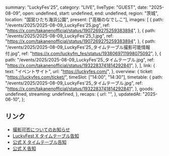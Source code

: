   summary: "LuckyFes'25",
  category: "LIVE",
  liveType: "GUEST",
  date: "2025-08-09",
  open: undefined,
  start: undefined,
  end: undefined,
  region: "茨城",
  location: "国営ひたち海浜公園",
  present: ["高嶺のなでしこ"],
  images: [
    {
      path: "/events/2025/2025-08-09_LuckyFes'25.jpg",
      ref: "https://x.com/takanenofficial/status/1907269275259383894",
    },
    {
      path: "/events/2025/2025-08-09_LuckyFes'25_1.jpg",
      ref: "https://x.com/takanenofficial/status/1907269275259383894",
    },
    {
      path: "/events/2025/2025-08-09_LuckyFes'25_タイムテーブル撮影可能情報付.jpg",
      ref: "https://x.com/luckyfm_fes/status/1938069711998075092",
    },
    {
      path: "/events/2025/2025-08-09_LuckyFes'25_タイムテーブル.jpg",
      ref: "https://x.com/takanenofficial/status/1932283741814292841",
    },
  ],
  link: {
    text: "イベントサイト",
    url: "https://luckyfes.com/",
  },
  overview: {
    ticket: "https://luckyfes.com/ticket/",
    timeSlot: ["14:00", "14:30"],
    timetable: {
      path: "/events/2025/2025-08-09_LuckyFes'25_タイムテーブル.jpg",
      ref: "https://x.com/takanenofficial/status/1932283741814292841",
    },
    goods: undefined,
    streaming: undefined,
  },
  recaps: {
    url: "",
  },
  updatedAt: "2025-06-10",
};

## リンク

- [撮影可否についてのお知らせ](https://x.com/luckyfm_fes/status/1938069711998075092)
- [LuckyFest X タイムテーブル告知](https://x.com/luckyfm_fes/status/1932271509390696789)
- [公式 X タイムテーブル告知](https://x.com/takanenofficial/status/1932283741814292841)
- [公式 X 告知](https://x.com/takanenofficial/status/1907269275259383894)
